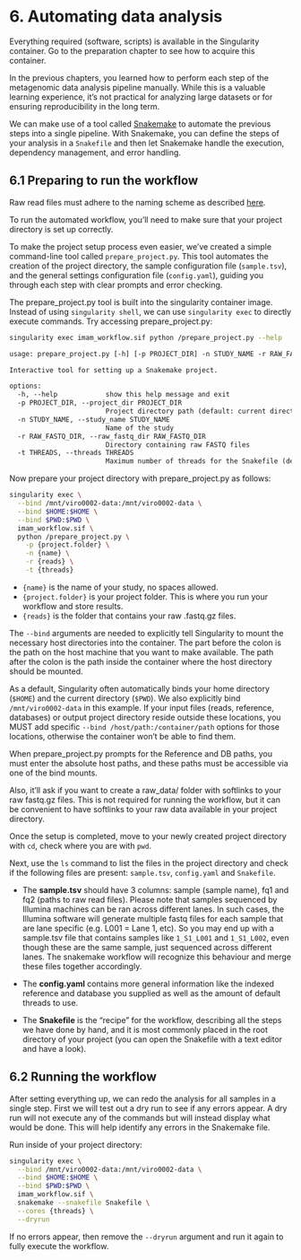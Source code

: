 # 6. Automating data analysis {.unnumbered}

::: callout-important
Everything required (software, scripts) is available in the Singularity container. Go to the preparation chapter to see how to acquire this container.
:::

In the previous chapters, you learned how to perform each step of the metagenomic data analysis pipeline manually. While this is a valuable learning experience, it's not practical for analyzing large datasets or for ensuring reproducibility in the long term.

We can make use of a tool called [Snakemake](https://snakemake.readthedocs.io/en/stable/){target="_blank"} to automate the previous steps into a single pipeline. With Snakemake, you can define the steps of your analysis in a `Snakefile` and then let Snakemake handle the execution, dependency management, and error handling.

## 6.1 Preparing to run the workflow {.unnumbered}

::: callout-important
Raw read files must adhere to the naming scheme as described [here](https://help.basespace.illumina.com/files-used-by-basespace/fastq-files#naming){target="_blank"}.
:::

To run the automated workflow, you'll need to make sure that your project directory is set up correctly.

To make the project setup process even easier, we've created a simple command-line tool called `prepare_project.py`. This tool automates the creation of the project directory, the sample configuration file (`sample.tsv`), and the general settings configuration file (`config.yaml`), guiding you through each step with clear prompts and error checking.

The prepare_project.py tool is built into the singularity container image. Instead of using `singularity shell`, we can use `singularity exec` to directly execute commands. Try accessing prepare_project.py:

``` bash
singularity exec imam_workflow.sif python /prepare_project.py --help
```

``` default
usage: prepare_project.py [-h] [-p PROJECT_DIR] -n STUDY_NAME -r RAW_FASTQ_DIR [-t THREADS]

Interactive tool for setting up a Snakemake project.

options:
  -h, --help            show this help message and exit
  -p PROJECT_DIR, --project_dir PROJECT_DIR
                        Project directory path (default: current directory)
  -n STUDY_NAME, --study_name STUDY_NAME
                        Name of the study
  -r RAW_FASTQ_DIR, --raw_fastq_dir RAW_FASTQ_DIR
                        Directory containing raw FASTQ files
  -t THREADS, --threads THREADS
                        Maximum number of threads for the Snakefile (default: 8)
```

Now prepare your project directory with prepare_project.py as follows:

``` bash
singularity exec \
  --bind /mnt/viro0002-data:/mnt/viro0002-data \
  --bind $HOME:$HOME \
  --bind $PWD:$PWD \
  imam_workflow.sif \
  python /prepare_project.py \
    -p {project.folder} \
    -n {name} \
    -r {reads} \
    -t {threads}
```

-   `{name}` is the name of your study, no spaces allowed.
-   `{project.folder}` is your project folder. This is where you run your workflow and store results.
-   `{reads}` is the folder that contains your raw .fastq.gz files.

The `--bind` arguments are needed to explicitly tell Singularity to mount the necessary host directories into the container. The part before the colon is the path on the host machine that you want to make available. The path after the colon is the path inside the container where the host directory should be mounted. 

As a default, Singularity often automatically binds your home directory (`$HOME`) and the current directory (`$PWD`). We also explicitly bind `/mnt/viro0002-data` in this example. If your input files (reads, reference, databases) or output project directory reside outside these locations, you MUST add specific `--bind /host/path:/container/path` options for those locations, otherwise the container won't be able to find them.

::: callout-note
When prepare_project.py prompts for the Reference and DB paths, you must enter the absolute host paths, and these paths must be accessible via one of the bind mounts.

Also, it'll ask if you want to create a raw_data/ folder with softlinks to your raw fastq.gz files. This is not required for running the workflow, but it can be convenient to have softlinks to your raw data available in your project directory.
:::

Once the setup is completed, move to your newly created project directory with `cd`, check where you are with `pwd`.

Next, use the `ls` command to list the files in the project directory and check if the following files are present: `sample.tsv`, `config.yaml` and `Snakefile`.

-   The **sample.tsv** should have 3 columns: sample (sample name), fq1 and fq2 (paths to raw read files). Please note that samples sequenced by Illumina machines can be ran across different lanes. In such cases, the Illumina software will generate multiple fastq files for each sample that are lane specific (e.g. L001 = Lane 1, etc). So you may end up with a sample.tsv file that contains samples like `1_S1_L001` and `1_S1_L002`, even though these are the same sample, just sequenced across different lanes. The snakemake workflow will recognize this behaviour and merge these files together accordingly.

-   The **config.yaml** contains more general information like the indexed reference and database you supplied as well as the amount of default threads to use.

-   The **Snakefile** is the "recipe" for the workflow, describing all the steps we have done by hand, and it is most commonly placed in the root directory of your project (you can open the Snakefile with a text editor and have a look).

## 6.2 Running the workflow {.unnumbered}

After setting everything up, we can redo the analysis for all samples in a single step. First we will test out a dry run to see if any errors appear. A dry run will not execute any of the commands but will instead display what would be done. This will help identify any errors in the Snakemake file.

Run inside of your project directory:

``` bash
singularity exec \
  --bind /mnt/viro0002-data:/mnt/viro0002-data \
  --bind $HOME:$HOME \
  --bind $PWD:$PWD \
  imam_workflow.sif \
  snakemake --snakefile Snakefile \
  --cores {threads} \
  --dryrun
```

If no errors appear, then remove the `--dryrun` argument and run it again to fully execute the workflow.
